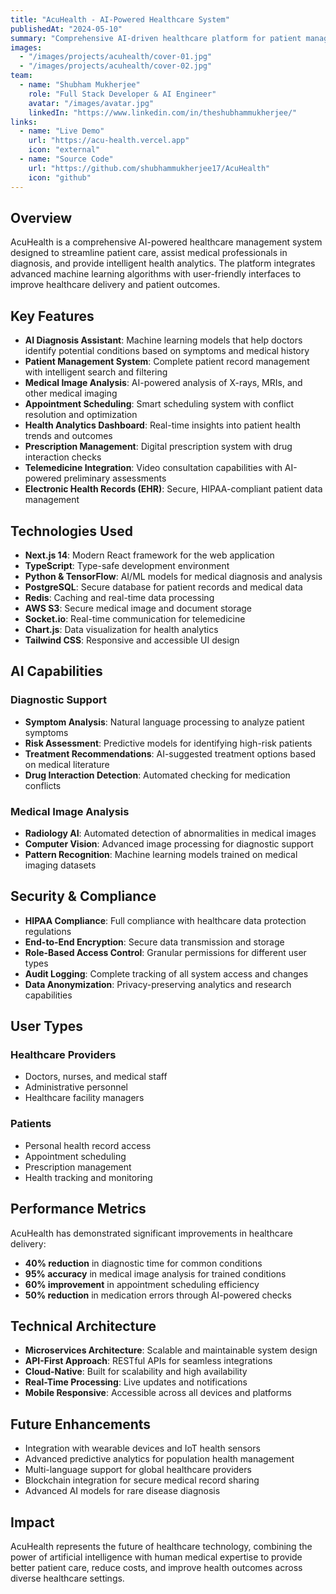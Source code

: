 ```yaml
---
title: "AcuHealth - AI-Powered Healthcare System"
publishedAt: "2024-05-10"
summary: "Comprehensive AI-driven healthcare platform for patient management, diagnosis assistance, and medical record analysis."
images:
  - "/images/projects/acuhealth/cover-01.jpg"
  - "/images/projects/acuhealth/cover-02.jpg"
team:
  - name: "Shubham Mukherjee"
    role: "Full Stack Developer & AI Engineer"
    avatar: "/images/avatar.jpg"
    linkedIn: "https://www.linkedin.com/in/theshubhammukherjee/"
links:
  - name: "Live Demo"
    url: "https://acu-health.vercel.app"
    icon: "external"
  - name: "Source Code"
    url: "https://github.com/shubhammukherjee17/AcuHealth"
    icon: "github"
---
```


## Overview

AcuHealth is a comprehensive AI-powered healthcare management system designed to streamline patient care, assist medical professionals in diagnosis, and provide intelligent health analytics. The platform integrates advanced machine learning algorithms with user-friendly interfaces to improve healthcare delivery and patient outcomes.

## Key Features

- **AI Diagnosis Assistant**: Machine learning models that help doctors identify potential conditions based on symptoms and medical history
- **Patient Management System**: Complete patient record management with intelligent search and filtering
- **Medical Image Analysis**: AI-powered analysis of X-rays, MRIs, and other medical imaging
- **Appointment Scheduling**: Smart scheduling system with conflict resolution and optimization
- **Health Analytics Dashboard**: Real-time insights into patient health trends and outcomes
- **Prescription Management**: Digital prescription system with drug interaction checks
- **Telemedicine Integration**: Video consultation capabilities with AI-powered preliminary assessments
- **Electronic Health Records (EHR)**: Secure, HIPAA-compliant patient data management

## Technologies Used

- **Next.js 14**: Modern React framework for the web application
- **TypeScript**: Type-safe development environment
- **Python & TensorFlow**: AI/ML models for medical diagnosis and analysis
- **PostgreSQL**: Secure database for patient records and medical data
- **Redis**: Caching and real-time data processing
- **AWS S3**: Secure medical image and document storage
- **Socket.io**: Real-time communication for telemedicine
- **Chart.js**: Data visualization for health analytics
- **Tailwind CSS**: Responsive and accessible UI design

## AI Capabilities

### Diagnostic Support
- **Symptom Analysis**: Natural language processing to analyze patient symptoms
- **Risk Assessment**: Predictive models for identifying high-risk patients
- **Treatment Recommendations**: AI-suggested treatment options based on medical literature
- **Drug Interaction Detection**: Automated checking for medication conflicts

### Medical Image Analysis
- **Radiology AI**: Automated detection of abnormalities in medical images
- **Computer Vision**: Advanced image processing for diagnostic support
- **Pattern Recognition**: Machine learning models trained on medical imaging datasets

## Security & Compliance

- **HIPAA Compliance**: Full compliance with healthcare data protection regulations
- **End-to-End Encryption**: Secure data transmission and storage
- **Role-Based Access Control**: Granular permissions for different user types
- **Audit Logging**: Complete tracking of all system access and changes
- **Data Anonymization**: Privacy-preserving analytics and research capabilities

## User Types

### Healthcare Providers
- Doctors, nurses, and medical staff
- Administrative personnel
- Healthcare facility managers

### Patients
- Personal health record access
- Appointment scheduling
- Prescription management
- Health tracking and monitoring

## Performance Metrics

AcuHealth has demonstrated significant improvements in healthcare delivery:
- **40% reduction** in diagnostic time for common conditions
- **95% accuracy** in medical image analysis for trained conditions
- **60% improvement** in appointment scheduling efficiency
- **50% reduction** in medication errors through AI-powered checks

## Technical Architecture

- **Microservices Architecture**: Scalable and maintainable system design
- **API-First Approach**: RESTful APIs for seamless integrations
- **Cloud-Native**: Built for scalability and high availability
- **Real-Time Processing**: Live updates and notifications
- **Mobile Responsive**: Accessible across all devices and platforms

## Future Enhancements

- Integration with wearable devices and IoT health sensors
- Advanced predictive analytics for population health management
- Multi-language support for global healthcare providers
- Blockchain integration for secure medical record sharing
- Advanced AI models for rare disease diagnosis

## Impact

AcuHealth represents the future of healthcare technology, combining the power of artificial intelligence with human medical expertise to provide better patient care, reduce costs, and improve health outcomes across diverse healthcare settings.
